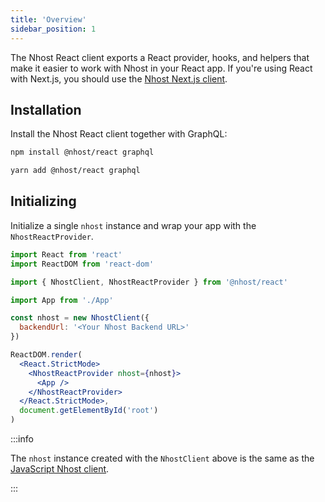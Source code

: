 ```yaml
---
title: 'Overview'
sidebar_position: 1
---
```



The Nhost React client exports a React provider, hooks, and helpers that make it easier to work with Nhost in your React app. If you're using React with Next.js, you should use the [Nhost Next.js client](/reference/nextjs).

## Installation

Install the Nhost React client together with GraphQL:

<Tabs groupId="package-manager">
  <TabItem value="npm" label="npm" default>

```bash
npm install @nhost/react graphql
```

  </TabItem>
  <TabItem value="yarn" label="Yarn">

```bash
yarn add @nhost/react graphql
```

  </TabItem>
</Tabs>

## Initializing

Initialize a single `nhost` instance and wrap your app with the `NhostReactProvider`.

```jsx title=src/App.tsx
import React from 'react'
import ReactDOM from 'react-dom'

import { NhostClient, NhostReactProvider } from '@nhost/react'

import App from './App'

const nhost = new NhostClient({
  backendUrl: '<Your Nhost Backend URL>'
})

ReactDOM.render(
  <React.StrictMode>
    <NhostReactProvider nhost={nhost}>
      <App />
    </NhostReactProvider>
  </React.StrictMode>,
  document.getElementById('root')
)
```

:::info

The `nhost` instance created with the `NhostClient` above is the same as the [JavaScript Nhost client](/reference/javascript).

:::
